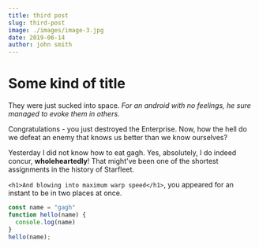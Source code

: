 ```yaml
---
title: third post
slug: third-post
image: ./images/image-3.jpg
date: 2019-06-14
author: john smith
---
```



# Some kind of title

They were just sucked into space. _For an android with no feelings,
he sure managed to evoke them in others._

Congratulations - you just destroyed the Enterprise.
Now, how the hell do we defeat an enemy that knows us better than we
know ourselves?

Yesterday I did not know how to eat gagh.
Yes, absolutely, I do indeed concur, **wholeheartedly**!
That might've been one of the shortest assignments in the history of Starfleet.

`<h1>And blowing into maximum warp speed</h1>`,
you appeared for an instant to be in two places at once.

<Counter />


<div className="code">

```javascript
const name = "gagh"
function hello(name) {
  console.log(name)
}
hello(name);
```

</div>
